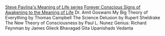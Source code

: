[Steve Pavlina's Meaning of Life series](https://www.stevepavlina.com/blog/2005/06/the-meaning-of-life-intro/)
[Forever Conscious Signs of Awakening to the Meaning of Life](http://foreverconscious.com/awakening-to-the-meaning-of-life)
Dr. Amit Goswami
My Big Theory of Everything by Thomas Campbell
The Science Delusion by Rupert Sheldrake
The New Theory of Consciousness by Paul L. Nunez
Genius: Richard Feynman by James Glieck
Bhavagad Gita
Upanishads
Vedanta
